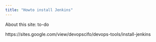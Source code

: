 ```yaml
---
title: "Howto install Jenkins"
---
```


About this site: to-do

https://sites.google.com/view/devopscifo/devops-tools/install-jenkins
